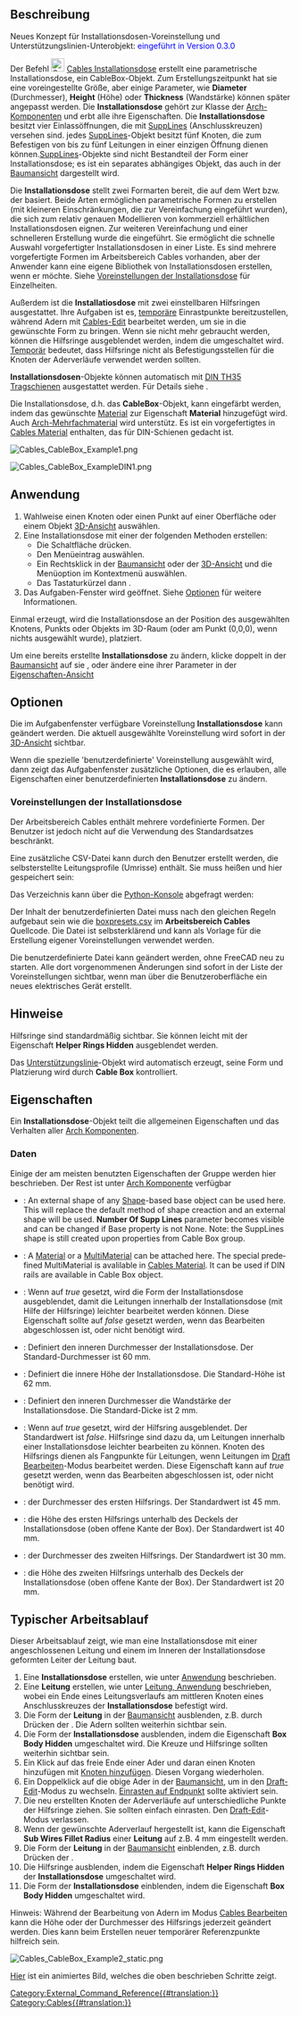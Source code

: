 <languages/>

{{Docnav/de
|[[Cables_CableConduit/de|Leitungsführung]]
|[[Cables_CableConnector/de|Leitungsverbindung]]
|[[Cables_Workbench/de|Cables]]
|IconL=Cables_CableConduit.svg
|IconR=Cables_CableConnector.svg
|IconC=Cables_workbench_icon.svg
}}

{{GuiCommand/de
|Name=Cables CableBox
|Name/de=Cables Installationsdose
|MenuLocation= Leitungen → Installationsdose erstellen
|Workbenches=[[Cables_Workbench/de|Cables]]
|Shortcut={{KEY|C}} {{KEY|X}}
|Version=0.1.0
|SeeAlso=[[Cables_Cable/de|Cables Leitungen]], [[Cables_CableConnector/de|Cables Leitungsverbindung]], [[Cables_SuppLines/de|Cables Unterstützungslinie]]
}}

<span id="Description"></span>
==Beschreibung==

Neues Konzept für Installationsdosen-Voreinstellung und Unterstützungslinien-Unterobjekt: <span style="color:blue;">eingeführt in Version 0.3.0</span>

Der Befehl [[Image:Cables_CableBox.svg|24px]] [[Cables_CableBox/de|Cables Installationsdose]] erstellt eine parametrische Installationsdose, ein CableBox-Objekt. Zum Erstellungszeitpunkt hat sie eine voreingestellte Größe, aber einige Parameter, wie '''Diameter''' (Durchmesser), '''Height''' (Höhe) oder '''Thickness''' (Wandstärke) können später angepasst werden. Die '''Installationsdose''' gehört zur Klasse der [[Arch_Component/de|Arch-Komponenten]] und erbt alle ihre Eigenschaften. Die '''Installationsdose''' besitzt vier Einlassöffnungen, die mit [[Cables_SuppLines/de|SuppLines]] (Anschlusskreuzen) versehen sind. jedes [[Cables_SuppLines/de|SuppLines]]-Objekt besitzt fünf Knoten, die zum Befestigen von bis zu fünf Leitungen in einer einzigen Öffnung dienen können.[[Cables_SuppLines/de|SuppLines]]-Objekte sind nicht Bestandteil der Form einer Installationsdose; es ist ein separates abhängiges Objekt, das auch in der  [[Tree_View/de|Baumansicht]] dargestellt wird.

Die '''Installationsdose''' stellt zwei Formarten bereit, die auf dem Wert {{Value|Circle}} bzw. {{Value|Rectangle}} der [[#Daten|{{PropertyData/de|Profile Type}}]] basiert. Beide Arten ermöglichen parametrische Formen zu erstellen (mit kleineren Einschränkungen, die zur Vereinfachung eingeführt wurden), die sich zum relativ genauen Modellieren von kommerziell erhältlichen Installationsdosen eignen. Zur weiteren Vereinfachung und einer schnelleren Erstellung wurde die [[#Daten|{{PropertyData/de|Preset}}]] eingeführt. Sie ermöglicht die schnelle Auswahl vorgefertigter Installationsdosen in einer Liste. Es sind mehrere vorgefertigte Formen im Arbeitsbereich Cables vorhanden, aber der Anwender kann eine eigene Bibliothek von Installationsdosen erstellen, wenn er möchte. Siehe [[#Voreinstellungen_der_Installationsdose|Voreinstellungen der Installationsdose]] für Einzelheiten.

Außerdem ist die '''Installatiosdose''' mit zwei einstellbaren Hilfsringen ausgestattet. Ihre Aufgaben ist es, <u>temporäre</u> Einrastpunkte bereitzustellen, während Adern mit [[Cables_Edit/de|Cables-Edit]] bearbeitet werden, um sie in die gewünschte Form zu bringen. Wenn sie nicht mehr gebraucht werden, können die Hilfsringe ausgeblendet werden, indem die [[#Daten|{{PropertyData/de|Helper Rings Hidden}}]] umgeschaltet wird. <u>Temporär</u> bedeutet, dass Hilfsringe nicht als Befestigungsstellen für die Knoten der Aderverläufe verwendet werden sollten.

'''Installationsdosen'''-Objekte können automatisch mit [https://de.wikipedia.org/wiki/Tragschiene DIN TH35 Tragschienen] ausgestattet werden. Für Details siehe [[#Data|{{PropertyData|DIN Tragschienen}}]].

Die Installationsdose, d.h. das '''CableBox'''-Objekt, kann eingefärbt werden, indem das gewünschte [[Arch_SetMaterial/de|Material]] zur Eigenschaft '''Material''' hinzugefügt wird. Auch [[Arch_MultiMaterial/de|Arch-Mehrfachmaterial]] wird unterstütz. Es ist ein vorgefertigtes {{Value|boxMultiMat2m}} in [[Cables_Material/de|Cables Material]] enthalten, das für DIN-Schienen gedacht ist.

[[File:Cables_CableBox_Example1.png]]
{{Caption|Beispiel der Standard-Installationsdose:<br/>Dort sind sichtbare [[Cables_SuppLines/de|Unterstützungslinien]] innerhalb der Löcher und Hilfsringe innerhalb der Installationsdose angebracht.}}

[[File:Cables_CableBox_ExampleDIN1.png]]
{{Caption|Beispiel einer Installationsdose mit DIN Tragschienen. Hilfsringe sind hier ausgeblendet.}}

<span id="Usage"></span>
==Anwendung==

# Wahlweise einen Knoten oder einen Punkt auf einer Oberfläche oder einem Objekt [[3D_View/de|3D-Ansicht]] auswählen.
# Eine Installationsdose mit einer der folgenden Methoden erstellen:
#* Die Schaltfläche {{Button|[[Image:Cables_CableBox.svg|16px]] [[Cables_CableBox/de|Installationsdose]]}} drücken.
#* Den Menüeintrag {{MenuCommand|Cables → [[Image:Cables_CableBox.svg|16px]] Installationsdose}} auswählen.
#* Ein Rechtsklick in der [[Tree_View/de|Baumansicht]] oder der [[3D_View/de|3D-Ansicht]] und die Menüoption {{MenuCommand|Cables → [[Image:Cables_CableBox.svg|16px]] Installationsdose}} im Kontextmenü auswählen.
#* Das Tastaturkürzel {{KEY|C}} dann {{KEY|X}}.
# Das Aufgaben-Fenster {{MenuCommand|Installationsdose}} wird geöffnet. Siehe [[#Optionen|Optionen]] für weitere Informationen.

Einmal erzeugt, wird die Installationsdose an der Position des ausgewählten Knotens, Punkts oder Objekts im 3D-Raum (oder am Punkt (0,0,0), wenn nichts ausgewählt wurde), platziert.

Um eine bereits erstellte '''Installationsdose''' zu ändern, klicke doppelt in der [[Tree_View/de| Baumansicht]] auf sie , oder ändere eine ihrer Parameter in der [[Property_View/de| Eigenschaften-Ansicht]]

<span id="Options"></span>
==Optionen==

Die im Aufgabenfenster verfügbare Voreinstellung '''Installationsdose''' kann geändert werden. Die aktuell ausgewählte Voreinstellung wird sofort in der  [[3D_View/de|3D-Ansicht]] sichtbar.

Wenn die spezielle 'benutzerdefinierte' Voreinstellung ausgewählt wird, dann zeigt das Aufgabenfenster zusätzliche Optionen, die es erlauben, alle Eigenschaften einer benutzerdefinierten '''Installationsdose''' zu ändern.

<span id="Cable_Box_Presets"></span>
===Voreinstellungen der Installationsdose===

Der Arbeitsbereich Cables enthält mehrere vordefinierte Formen. Der Benutzer ist jedoch nicht auf die Verwendung des Standardsatzes beschränkt.

Eine zusätzliche CSV-Datei kann durch den Benutzer erstellt werden, die selbsterstellte Leitungsprofile (Umrisse) enthält. Sie muss {{FileName|boxpresets.csv}} heißen und hier gespeichert sein:

{{Code|lang=text|code=
$FREECAD_USER_DIR/Cables/
}}

Das Verzeichnis {{incode|$FREECAD_USER_DIR}} kann über die [[Python_Console/de|Python-Konsole]] abgefragt werden:

{{Code|lang=text|code=
FreeCAD.getUserAppDataDir()
}}

Der Inhalt der benutzerdefinierten  {{FileName|boxpresets.csv}} Datei muss nach den gleichen Regeln aufgebaut sein wie die  [https://github.com/sargo-devel/Cables/blob/master/freecad/cables/resources/presets/boxpresets.csv boxpresets.csv] im '''Arbeitsbereich Cables''' Quellcode. Die Datei ist selbsterklärend und kann als Vorlage für die Erstellung eigener Voreinstellungen verwendet werden.

Die benutzerdefinierte Datei {{FileName|boxpresets.csv}} kann geändert werden, ohne FreeCAD neu zu starten. Alle dort vorgenommenen Änderungen sind sofort in der Liste der Voreinstellungen sichtbar, wenn man über die Benutzeroberfläche ein neues elektrisches Gerät erstellt.

<span id="Notes"></span>
==Hinweise==

<div class="mw-translate-fuzzy">
Hilfsringe sind standardmäßig sichtbar. Sie können leicht mit der Eigenschaft '''Helper Rings Hidden''' ausgeblendet werden.
</div>

Das [[Cables_SuppLines/de|Unterstützungslinie]]-Objekt wird automatisch erzeugt, seine Form und Platzierung wird durch '''Cable Box''' kontrolliert.

<span id="Properties"></span>
==Eigenschaften==

Ein '''Installationsdose'''-Objekt teilt die allgemeinen Eigenschaften und das Verhalten aller [[Arch_Component/de|Arch Komponenten]].

<span id="Data"></span>
===Daten===

{{TitleProperty|Component}}

Einige der am meisten benutzten Eigenschaften der Gruppe werden hier beschrieben. Der Rest ist unter [[Arch_Component/de#Data|Arch Komponente]] verfügbar

<div lang="en" dir="ltr" class="mw-content-ltr">
* {{PropertyData|Base|Link}}: An external shape of any [[Part_Workbench|Shape]]-based base object can be used here. This will replace the default method of shape creaction and an external shape will be used. '''Number Of Supp Lines''' parameter becomes visible and can be changed if Base property is not None. Note: the SuppLines shape is still created upon properties from Cable Box group.
</div>

<div lang="en" dir="ltr" class="mw-content-ltr">
* {{PropertyData|Material|Link}}: A [[Arch SetMaterial|Material]] or a [[Arch_MultiMaterial|MultiMaterial]] can be attached here. The special predefined MultiMaterial {{Value|boxMultiMat2m}} is avalilable in [[Cables_Material|Cables Material]]. It can be used if DIN rails are available in Cable Box object.
</div>

{{TitleProperty|Cable Box}}

<div class="mw-translate-fuzzy">
* {{PropertyData|Box Body Hidden|Bool}}: Wenn auf ''true'' gesetzt, wird die Form der Installationsdose ausgeblendet, damit die Leitungen innerhalb der Installationsdose (mit Hilfe der Hilfsringe) leichter bearbeitet werden können. Diese Eigenschaft sollte auf ''false'' gesetzt werden, wenn das Bearbeiten abgeschlossen ist, oder nicht benötigt wird.
* {{PropertyData|Diameter|Length}}: Definiert den inneren Durchmesser der Installationsdose. Der Standard-Durchmesser ist 60 mm.
* {{PropertyData|Height|Length}}: Definiert die innere Höhe der Installationsdose. Die Standard-Höhe ist 62 mm.
* {{PropertyData|Thickness|Length}}: Definiert den inneren Durchmesser die Wandstärke der Installationsdose. Die Standard-Dicke ist 2 mm.
</div>

{{TitleProperty|Cable Box Helpers}}

<div class="mw-translate-fuzzy">
* {{PropertyData|Helper Rings Hidden|Bool}}: Wenn auf ''true'' gesetzt, wird der Hilfsring ausgeblendet. Der Standardwert ist ''false''. Hilfsringe sind dazu da, um Leitungen innerhalb einer Installationsdose leichter bearbeiten zu können. Knoten des Hilfsrings dienen als Fangpunkte für Leitungen, wenn Leitungen im [[Draft_Edit/de|Draft Bearbeiten]]-Modus bearbeitet werden. Diese Eigenschaft kann auf ''true'' gesetzt werden, wenn das Bearbeiten abgeschlossen ist, oder nicht benötigt wird.
* {{PropertyData|Ring 1 Diameter|Length}}: der Durchmesser des ersten Hilfsrings. Der Standardwert ist 45 mm.
* {{PropertyData|Ring 1 Height|Length}}: die Höhe des ersten Hilfsrings unterhalb des Deckels der Installationsdose (oben offene Kante der Box). Der Standardwert ist 40 mm.
* {{PropertyData|Ring 2 Diameter|Length}}: der Durchmesser des zweiten Hilfsrings. Der Standardwert ist 30 mm.
* {{PropertyData|Ring 2 Height|Length}}: die Höhe des zweiten Hilfsrings unterhalb des Deckels der Installationsdose (oben offene Kante der Box). Der Standardwert ist 20 mm.
</div>

<span id="Typical_workflow"></span>
==Typischer Arbeitsablauf==

Dieser Arbeitsablauf zeigt, wie man eine Installationsdose mit einer angeschlossenen Leitung und einem im Inneren der Installationsdose geformten Leiter der Leitung baut.

<div class="mw-translate-fuzzy">
# Eine '''Installationsdose''' erstellen, wie unter [[#Anwendung|Anwendung]] beschrieben.
# Eine '''Leitung''' erstellen, wie unter [[Cables_Cable/de#Anwendung|Leitung, Anwendung]] beschrieben, wobei ein Ende eines Leitungsverlaufs am mittleren Knoten eines Anschlusskreuzes der '''Installationsdose''' befestigt wird.
# Die Form der '''Leitung''' in der [[Tree_view/de|Baumansicht]] ausblenden, z.B. durch Drücken der {{KEY|Leertaste}}. Die Adern sollten weiterhin sichtbar sein.
# Die Form der '''Installationsdose''' ausblenden, indem die Eigenschaft '''Box Body Hidden''' umgeschaltet wird. Die Kreuze und Hilfsringe sollten weiterhin sichtbar sein.
# Ein Klick auf das freie Ende einer Ader und daran einen Knoten hinzufügen mit [[Cables_AddVertex/de|Knoten hinzufügen]]. Diesen Vorgang wiederholen.
# Ein Doppelklick auf die obige Ader in der [[Tree_view/de|Baumansicht]], um in den [[Draft_Edit/de|Draft-Edit]]-Modus zu wechseln. [[Draft_Snap_Endpoint/de|Einrasten auf Endpunkt]] sollte aktiviert sein.
# Die neu erstellten Knoten der Aderverläufe auf unterschiedliche Punkte der Hilfsringe ziehen. Sie sollten einfach einrasten. Den [[Draft_Edit/de|Draft-Edit]]-Modus verlassen.
# Wenn der gewünschte Aderverlauf hergestellt ist, kann die Eigenschaft '''Sub Wires Fillet Radius''' einer '''Leitung''' auf z.B. 4 mm eingestellt werden.
# Die Form der '''Leitung''' in der [[Tree_view/de|Baumansicht]] einblenden, z.B. durch Drücken der {{KEY|Leertaste}}.
# Die Hilfsringe ausblenden, indem die Eigenschaft '''Helper Rings Hidden''' der '''Installationsdose''' umgeschaltet wird.
# Die Form der '''Installationsdose''' einblenden, indem die Eigenschaft '''Box Body Hidden''' umgeschaltet wird.
</div>

Hinweis: Während der Bearbeitung von Adern im Modus [[Cables_Edit/de|Cables Bearbeiten]] kann  die Höhe oder der Durchmesser des Hilfsrings jederzeit geändert werden. Dies kann beim Erstellen neuer temporärer Referenzpunkte hilfreich sein.

[[Image:Cables_CableBox_Example2_static.png]]
{{Caption|Beispiel von geformten Leitern innerhalb einer Installationsdose.}}

[[Cables_Example3_CableBox|Hier]] ist ein animiertes Bild, welches die oben beschrieben Schritte zeigt.


{{Docnav/de
|[[Cables_CableConduit/de|Leitungsführung]]
|[[Cables_CableConnector/de|Leitungsverbindung]]
|[[Cables_Workbench/de|Cables]]
|IconL=Cables_CableConduit.svg
|IconR=Cables_CableConnector.svg
|IconC=Cables_workbench_icon.svg
}}

[[Category:External_Command_Reference{{#translation:}}]]
[[Category:Cables{{#translation:}}]]